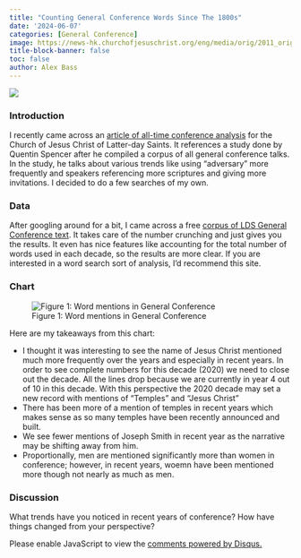 ```yaml
---
title: "Counting General Conference Words Since The 1800s"
date: '2024-06-07'
categories: [General Conference]
image: https://news-hk.churchofjesuschrist.org/eng/media/orig/2011_orig_6786Audience34.jpg
title-block-banner: false
toc: false
author: Alex Bass
---
```

![](https://news-hk.churchofjesuschrist.org/eng/media/orig/2011_orig_6786Audience34.jpg){fig-align="center"}

### Introduction

I recently came across an [article of all-time conference analysis](https://www.sltrib.com/religion/2020/09/29/data-reveals-what-latter/) for the Church of Jesus Christ of Latter-day Saints. It references a study done by Quentin Spencer after he compiled a corpus of all general conference talks. In the study, he talks about various trends like using "adversary" more frequently and speakers referencing more scriptures and giving more invitations. I decided to do a few searches of my own.

### Data
After googling around for a bit, I came across a free [corpus of LDS General Conference text](https://www.lds-general-conference.org). It takes care of the number crunching and just gives you the results. It even has nice features like accounting for the total number of words used in each decade, so the results are more clear. If you are interested in a word search sort of analysis, I'd recommend this site.

### Chart

![Figure 1: Word mentions in General Conference](Chart_6.png)

Here are my takeaways from this chart:

- I thought it was interesting to see the name of Jesus Christ mentioned much more frequently over the years and especially in recent years. In order to see complete numbers for this decade (2020) we need to close out the decade. All the lines drop because we are currently in year 4 out of 10 in this decade. With this perspective the 2020 decade may set a new record with mentions of "Temples" and "Jesus Christ"
- There has been more of a mention of temples in recent years which makes sense as so many temples have been recently announced and built. 
- We see fewer mentions of Joseph Smith in recent year as the narrative may be shifting away from him.
- Proportionally, men are mentioned significantly more than women in conference; however, in recent years, woemn have been mentioned more though not nearly as much as men.


### Discussion

What trends have you noticed in recent years of conference? How have things changed from your perspective?

<div id="disqus_thread"></div>
<script>
    /**
    *  RECOMMENDED CONFIGURATION VARIABLES: EDIT AND UNCOMMENT THE SECTION BELOW TO INSERT DYNAMIC VALUES FROM YOUR PLATFORM OR CMS.
    *  LEARN WHY DEFINING THESE VARIABLES IS IMPORTANT: https://disqus.com/admin/universalcode/#configuration-variables    */
    var disqus_config = function () {
    this.page.url = "https://mormonmetrics.com/posts/marital_status/";  // Replace PAGE_URL with your page's canonical URL variable
    this.page.identifier = "marital_status"; // Replace PAGE_IDENTIFIER with your page's unique identifier variable
    };

    (function() { // DON'T EDIT BELOW THIS LINE
    var d = document, s = d.createElement('script');
    s.src = 'https://www-mormonmetrics-com.disqus.com/embed.js';
    s.setAttribute('data-timestamp', +new Date());
    (d.head || d.body).appendChild(s);
    })();
</script>
<noscript>Please enable JavaScript to view the <a href="https://disqus.com/?ref_noscript">comments powered by Disqus.</a></noscript>
